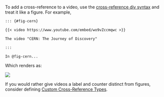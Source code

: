 To add a cross-reference to a video, use the [cross-reference div syntax](cross-references-divs.qmd) and treat it like a figure. For example, 

````.markdown
::: {#fig-cern}

{{< video https://www.youtube.com/embed/wo9vZccmqwc >}}

The video "CERN: The Journey of Discovery"

:::

In @fig-cern...
````

Which renders as:

![](images/crossrefs-video.png){fig-alt="Screenshot that shows a YouTube video followed by the caption, 'Figure 1: The video CERN: The Journey of Discovery'. Below the caption is the text 'In Figure 1 ...'."}

If you would rather give videos a label and counter distinct from figures, consider defining [Custom Cross-Reference Types](cross-references-custom.qmd).